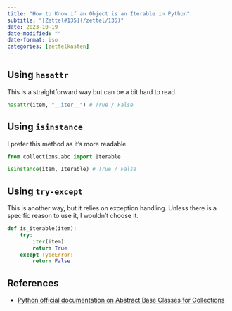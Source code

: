 ```yaml
---
title: "How to Know if an Object is an Iterable in Python"
subtitle: "[Zettel#135](/zettel/135)"
date: 2023-10-19
date-modified: ""
date-format: iso
categories: [zettelkasten]
---
```

## Using `hasattr`

This is a straightforward way but can be a bit hard to read.

```python
hasattr(item, "__iter__") # True / False
```

## Using `isinstance`

I prefer this method as it's more readable.

```python
from collections.abc import Iterable

isinstance(item, Iterable) # True / False
```

## Using `try-except`

This is another way, but it relies on exception handling. Unless there is a specific reason to use it, I wouldn't choose it.

```python
def is_iterable(item):
    try:
        iter(item)
        return True
    except TypeError:
        return False
```

## References

* [Python official documentation on Abstract Base Classes for Collections](https://docs.python.org/3/library/collections.abc.html)
